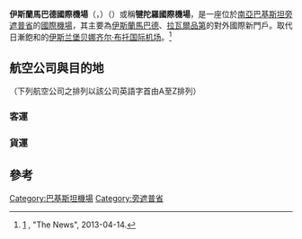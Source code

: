 {{About||原称此名的机场|贝娜齐尔·布托国际机场}}
{{Infobox airport
| name          = 犍陀羅國際機場<br>{{lang|ur|نیو اسلام آباد انٹرنیشنل ایئرپورٹ}}<br>{{lang|en|Islamabad International Airport}}
| nativename    = 伊斯蘭馬巴德國際機場
| image         = New Islamabad International Airport front view.jpg
| image-width   = 280
| caption       = 
| image2        = 
| image2-width  = 
| caption2      = 
| IATA          = ISB
| ICAO          = OPIS
| type          = 民用
| owner         = 
| operator      = {{tsl|en|Civil Aviation Authority of Pakistan|巴基斯坦民用航空局}}
| city-served   = {{PAK}}<br>[[伊斯蘭馬巴德|伊斯蘭馬巴德]] / [[拉瓦爾品第|拉瓦爾品第]]
| location      = {{PAK}} [[旁遮普省|旁遮普省]] {{tsl|en|Fateh Jang||法特章}}
| coordinates   = {{Coord|33|33|38.57|N|072|51|5.81|E|type:airport_region:PK_source:WikiMapia|display=inline,title}}
| pushpin_map   = Punjab Pakistan#Pakistan#Asia
| pushpin_label = '''ISB'''/OPIS
| hub           = <div>
{{flagicon|PAK}} [[藍色航空_(巴基斯坦)|藍色航空]]<br>
{{flagicon|PAK}} {{tsl|en|Air Indus||印度河航空}}<br>
{{flagicon|PAK}} [[巴基斯坦國際航空|巴基斯坦國際航空]]
</div>
| elevation-m   = 579
| website       = 
| footnotes     = 
}}
'''伊斯蘭馬巴德國際機場'''（{{lang-ur|نیو اسلام آباد انٹرنیشنل ایئرپورٹ}}，{{lang-en|Islamabad International Airport}}）（{{Airport codes|ISB|OPIS}}）或稱'''犍陀羅國際機場'''，是一座位於[[南亞|南亞]][[巴基斯坦|巴基斯坦]][[旁遮普省|旁遮普省]]的[[國際機場|國際機場]]，其主要為[[伊斯蘭馬巴德|伊斯蘭馬巴德]]、[[拉瓦爾品第|拉瓦爾品第]]的對外國際新門戶。取代日漸飽和的[[伊斯兰堡贝娜齐尔·布托国际机场|伊斯兰堡贝娜齐尔·布托国际机场]]。<ref>[http://www.thenews.com.pk/Todays-News-6-171261-New-BB-Airport-to-open-in-June-next-yea] {{Wayback|url=http://www.thenews.com.pk/Todays-News-6-171261-New-BB-Airport-to-open-in-June-next-yea |date=20130610122104 }}, "The News", 2013-04-14.</ref>

==航空公司與目的地==
（下列航空公司之排列以該公司英語字首由A至Z排列）
===客運===
{{Airport-dest-list
|{{flagicon|PAK}} [[藍色航空_(巴基斯坦)|藍色航空]]| 阿布達比、伯明罕、杜拜、喀拉蚩、曼徹斯特、拉希姆亞爾汗、沙迦
<!-- -->
|{{flagicon|PAK}} [[巴基斯坦國際航空|巴基斯坦國際航空]]| '''[ 國際 ]'''<br>阿布達比、[[北京首都國際機場|北京-首都]]、巴塞隆納、達曼、德里、達卡、杜哈、杜拜、吉達、加德滿都、[[吉隆坡國際機場|吉隆坡]]、科威特、[[倫敦希斯洛機場|倫敦-希斯洛]]、曼徹斯特、麥地那、孟買、馬斯喀特、[[紐約甘迺迪國際機場|紐約-甘迺迪]]、利雅德、[[成田國際機場|東京-成田]]（經北京首都 ）、[[多倫多皮爾遜國際機場|多倫多-皮爾遜]]<br>'''[ 國內 ]'''<br>巴哈瓦爾布爾、德拉加齊汗、德拉伊斯麥坎、費薩拉巴德、瓜達爾、伊斯蘭馬巴德、拉合爾、摩亨約達羅、木爾坦、納瓦布沙阿、旁吉古爾、白沙瓦、奎達、希拉姆亞爾汗、蘇庫爾、塗瑞巴特、佐布
<!-- -->
|{{flagicon|CHN}} [[中國南方航空|中國南方航空]]（CZ）| [[烏魯木齊地窝堡国际机场|乌鲁木齐]]、[[武汉天河国际机场|武汉]]
<!-- -->
|{{flagicon|UAE}} [[阿聯酋航空|阿聯酋航空]]| 杜拜
<!-- -->
|{{flagicon|UAE}} [[阿提哈德航空|阿提哈德航空]]| 阿布達比
<!-- -->
|{{flagicon|巴林}} [[海灣航空|海灣航空]]| 巴林
<!-- -->
|{{flagicon|KUW}} [[科威特航空|科威特航空]]| 科威特
<!-- -->
|{{flagicon|SAU}} [[納斯航空|納斯航空]]| 吉達、利雅德
<!-- -->
|{{flagicon|OMA}} [[阿曼航空|阿曼航空]]| 馬斯喀特
<!-- -->
|{{flagicon|QAT}} [[卡達航空|卡達航空]]| 杜哈
<!-- -->
|{{flagicon|AFG}} [[萨菲航空|阿富汗索菲航空]]（4Q）| 喀布爾<ref>[http://airlineroute.net/2013/09/06/4q-isbdxb-oct13/ Safi Airways begin service to Islamabad from October 2013]</ref>
<!-- -->
|{{flagicon|AFG}} [[卡姆航空|卡姆航空]]）| [[哈米德·卡尔扎伊国际机场|喀布爾]]
<!-- -->
|{{flagicon|SAU}} [[沙烏地阿拉伯航空|沙烏地阿拉伯航空]]| 達曼、吉達、利雅德
<!-- -->
|{{flagicon|THA}} [[泰國國際航空|泰國國際航空]]| 曼谷-蘇凡納布
<!-- -->
|{{flagicon|TUR}} [[土耳其航空|土耳其航空]]| 伊斯坦堡
<!-- -->
|{{flagicon|GBR}} [[英國航空|英國航空]]| [[倫敦希斯羅機場|倫敦-希斯羅]]
<!-- -->
|{{flagicon|GBR}} [[維珍航空|維珍航空]]| [[格域機場|倫敦-格域]]、[[曼徹斯特機場|曼徹斯特]]
<!-- -->
}}

===貨運===
{{Airport-dest-list
|{{nowrap|{{flagicon|PAK}} {{tsl|en|TCS Courier||TCS快遞}}（N/A）}}| 杜拜、喀拉蚩、拉合爾、倫敦-希斯洛
}}

==參考==
{{REFLIST}}

{{DEFAULTSORT: Islamabad International Airport}}
[[Category:巴基斯坦機場|Category:巴基斯坦機場]]
[[Category:旁遮普省|Category:旁遮普省]]